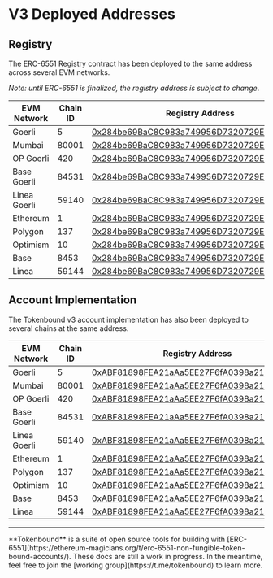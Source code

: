 
# V3 Deployed Addresses

## Registry

The ERC-6551 Registry contract has been deployed to the same address across several EVM networks.

_Note: until ERC-6551 is finalized, the registry address is subject to change_.

| EVM Network  | Chain ID | Registry Address                                                                                                                      |
| ------------ | -------- | ------------------------------------------------------------------------------------------------------------------------------------- |
| Goerli       | 5        | [0x284be69BaC8C983a749956D7320729EB24bc75f9](https://goerli.etherscan.io/address/0x284be69BaC8C983a749956D7320729EB24bc75f9)          |
| Mumbai       | 80001    | [0x284be69BaC8C983a749956D7320729EB24bc75f9](https://mumbai.polygonscan.com/address/0x284be69BaC8C983a749956D7320729EB24bc75f9)       |
| OP Goerli    | 420      | [0x284be69BaC8C983a749956D7320729EB24bc75f9](https://goerli-optimism.etherscan.io/address/0x284be69BaC8C983a749956D7320729EB24bc75f9) |
| Base Goerli  | 84531    | [0x284be69BaC8C983a749956D7320729EB24bc75f9](https://goerli.basescan.org/address/0x284be69BaC8C983a749956D7320729EB24bc75f9)          |
| Linea Goerli | 59140    | [0x284be69BaC8C983a749956D7320729EB24bc75f9](https://goerli.lineascan.build/address/0x284be69BaC8C983a749956D7320729EB24bc75f9)       |
| Ethereum     | 1        | [0x284be69BaC8C983a749956D7320729EB24bc75f9](https://etherscan.io/address/0x284be69BaC8C983a749956D7320729EB24bc75f9)                 |
| Polygon      | 137      | [0x284be69BaC8C983a749956D7320729EB24bc75f9](https://polygonscan.com/address/0x284be69BaC8C983a749956D7320729EB24bc75f9)              |
| Optimism     | 10       | [0x284be69BaC8C983a749956D7320729EB24bc75f9](https://optimistic.etherscan.io/address/0x284be69BaC8C983a749956D7320729EB24bc75f9)      |
| Base         | 8453     | [0x284be69BaC8C983a749956D7320729EB24bc75f9](https://basescan.org/address/0x284be69BaC8C983a749956D7320729EB24bc75f9)                 |
| Linea        | 59144    | [0x284be69BaC8C983a749956D7320729EB24bc75f9](https://lineascan.build/address/0x284be69BaC8C983a749956D7320729EB24bc75f9)              |

## Account Implementation

The Tokenbound v3 account implementation has also been deployed to several chains at the same address.

| EVM Network  | Chain ID | Registry Address                                                                                                                      |
| ------------ | -------- | ------------------------------------------------------------------------------------------------------------------------------------- |
| Goerli       | 5        | [0xABF81898FEA21aAa5EE27F6fA0398a217a29bE9f](https://goerli.etherscan.io/address/0xABF81898FEA21aAa5EE27F6fA0398a217a29bE9f)          |
| Mumbai       | 80001    | [0xABF81898FEA21aAa5EE27F6fA0398a217a29bE9f](https://mumbai.polygonscan.com/address/0xABF81898FEA21aAa5EE27F6fA0398a217a29bE9f)       |
| OP Goerli    | 420      | [0xABF81898FEA21aAa5EE27F6fA0398a217a29bE9f](https://goerli-optimism.etherscan.io/address/0xABF81898FEA21aAa5EE27F6fA0398a217a29bE9f) |
| Base Goerli  | 84531    | [0xABF81898FEA21aAa5EE27F6fA0398a217a29bE9f](https://goerli.basescan.org/address/0xABF81898FEA21aAa5EE27F6fA0398a217a29bE9f)          |
| Linea Goerli | 59140    | [0xABF81898FEA21aAa5EE27F6fA0398a217a29bE9f](https://goerli.lineascan.build/address/0xABF81898FEA21aAa5EE27F6fA0398a217a29bE9f)       |
| Ethereum     | 1        | [0xABF81898FEA21aAa5EE27F6fA0398a217a29bE9f](https://etherscan.io/address/0xABF81898FEA21aAa5EE27F6fA0398a217a29bE9f)                 |
| Polygon      | 137      | [0xABF81898FEA21aAa5EE27F6fA0398a217a29bE9f](https://polygonscan.com/address/0xABF81898FEA21aAa5EE27F6fA0398a217a29bE9f)              |
| Optimism     | 10       | [0xABF81898FEA21aAa5EE27F6fA0398a217a29bE9f](https://optimistic.etherscan.io/address/0xABF81898FEA21aAa5EE27F6fA0398a217a29bE9f)      |
| Base         | 8453     | [0xABF81898FEA21aAa5EE27F6fA0398a217a29bE9f](https://basescan.org/address/0xABF81898FEA21aAa5EE27F6fA0398a217a29bE9f)                 |
| Linea        | 59144    | [0xABF81898FEA21aAa5EE27F6fA0398a217a29bE9f](https://lineascan.build/address/0xABF81898FEA21aAa5EE27F6fA0398a217a29bE9f)              |

---

<Callout emoji="✍🏽">
  **Tokenbound** is a suite of open source tools for building with
  [ERC-6551](https://ethereum-magicians.org/t/erc-6551-non-fungible-token-bound-accounts/).
  These docs are still a work in progress. In the meantime, feel free to join
  the [working group](https://t.me/tokenbound) to learn more.
</Callout>

